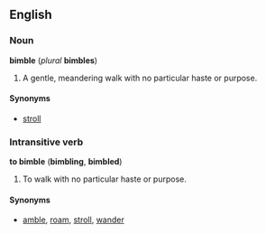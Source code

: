 ==English==
===Noun===
'''bimble''' (''plural'' '''bimbles''')

#A gentle, meandering walk with no particular haste or purpose.

====Synonyms====
*[[stroll]]

===Intransitive verb===
'''to bimble''' ('''bimbling''', '''bimbled''')

#To walk with no particular haste or purpose.

====Synonyms====
*[[amble]], [[roam]], [[stroll]], [[wander]]